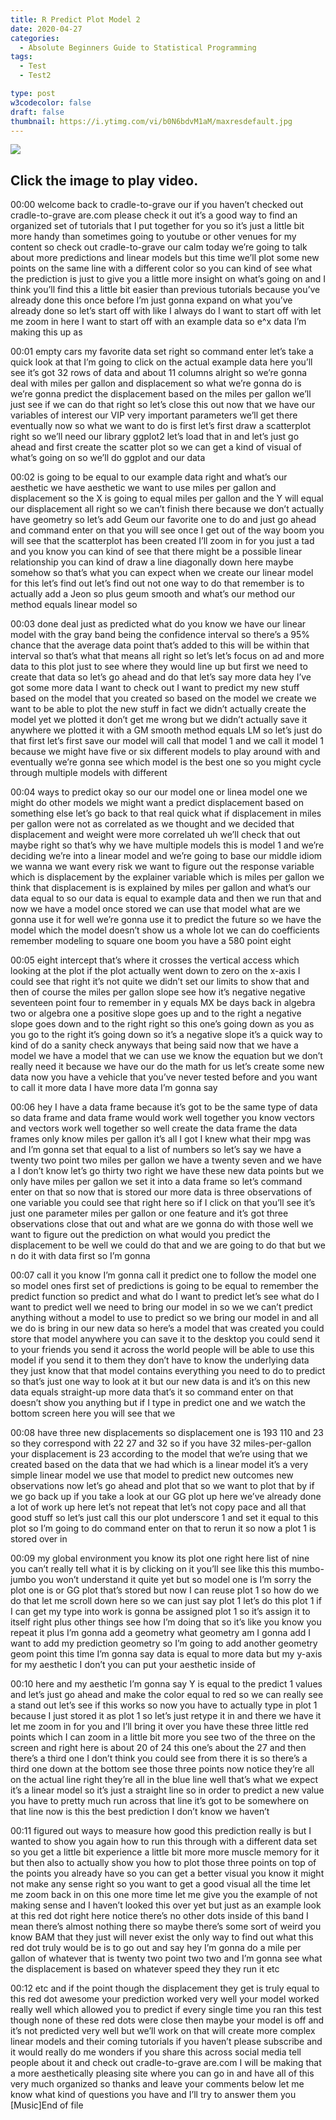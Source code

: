 ```yaml
---
title: R Predict Plot Model 2
date: 2020-04-27
categories:
  - Absolute Beginners Guide to Statistical Programming
tags:
  - Test
  - Test2

type: post
w3codecolor: false
draft: false
thumbnail: https://i.ytimg.com/vi/b0N6bdvM1aM/maxresdefault.jpg
---
```


<a href="https://www.youtube.com/watch?v=b0N6bdvM1aM">
<img src="https://i.ytimg.com/vi/b0N6bdvM1aM/maxresdefault.jpg">
</a>



## Click the image to play video.



00:00
welcome back to cradle-to-grave our if you haven't checked out cradle-to-grave
are.com please check it out it's a good way to find an organized set of
tutorials that I put together for you so it's just a little bit more handy than
sometimes going to youtube or other venues for my content so check out
cradle-to-grave our calm today we're going to talk about
more predictions and linear models but this time we'll plot some new points on
the same line with a different color so you can kind of see what the prediction
is just to give you a little more insight on what's going on and I think
you'll find this a little bit easier than previous tutorials because you've
already done this once before I'm just gonna expand on what you've already done
so let's start off with like I always do I want to start off with let me zoom in
here I want to start off with an example data so e^x data I'm making this up as

00:01
empty cars my favorite data set right so
command enter let's take a quick look at that I'm going to click on the actual
example data here you'll see it's got 32 rows of data and
about 11 columns alright so we're gonna deal with miles per gallon and
displacement so what we're gonna do is we're gonna predict the displacement
based on the miles per gallon we'll just see if we can do that right so let's
close this out now that we have our variables of interest our VIP very
important parameters we'll get there eventually now so what we want to do is
first let's first draw a scatterplot right so we'll need our library ggplot2
let's load that in and let's just go ahead and first create the scatter plot
so we can get a kind of visual of what's
going on so we'll do ggplot and our data

00:02
is going to be equal to our example data right and what's our aesthetic we have
aesthetic we want to use miles per gallon and displacement so the X is
going to equal miles per gallon and the Y will equal our displacement all right
so we can't finish there because we don't actually have
geometry so let's add Geum our favorite one to do and just go ahead
and command enter on that you will see once I get out of the way boom you will
see that the scatterplot has been created I'll zoom in for you just a tad
and you know you can kind of see that there might be a possible linear
relationship you can kind of draw a line diagonally down here maybe somehow so
that's what you can expect when we create our linear model for this let's
find out let's find out not one way to do that remember is to actually add a
Jeon so plus geum smooth and what's our method our method equals linear model so

00:03
done deal just as predicted what do you know we have our linear model with the
gray band being the confidence interval so there's a 95% chance that the average
data point that's added to this will be within that interval so that's what that
means all right so let's let's focus on ad and more data to this plot just to
see where they would line up but first we need to create that data so let's go
ahead and do that let's say more data hey I've got some more data I want to
check out I want to predict my new stuff based on the model that you created so
based on the model we create we want to be able to plot the new stuff in fact we
didn't actually create the model yet we plotted it don't get me wrong but we
didn't actually save it anywhere we plotted it with a GM smooth method
equals LM so let's just do that first let's first save our model will call
that model 1 and we call it model 1 because we might have five or six
different models to play around with and eventually we're gonna see which model
is the best one so you might cycle through multiple models with different

00:04
ways to predict okay so our our model one or linea model one we might do other
models we might want a predict displacement based on something else
let's go back to that real quick what if displacement in miles per gallon
were not as correlated as we thought and we decided that displacement and weight
were more correlated uh we'll check that out maybe right so that's why we have
multiple models this is model 1 and we're deciding we're into a linear model
and we're going to base our middle idiom we wanna we want every risk we want to
figure out the response variable which is displacement by the explainer
variable which is miles per gallon we think that displacement is is explained
by miles per gallon and what's our data equal to so our data is equal to example
data and then we run that and now we have a model once stored we can use that
model what are we gonna use it for well we're gonna use it to predict the future
so we have the model which the model doesn't show us a whole lot we can do
coefficients remember modeling to square one boom you have a 580 point eight

00:05
eight intercept that's where it crosses the vertical access which looking at the
plot if the plot actually went down to zero on the x-axis I could see that
right it's not quite we didn't set our limits to show that and then of course
the miles per gallon slope see how it's negative negative seventeen point four
to remember in y equals MX be days back in algebra two or algebra one a positive
slope goes up and to the right a negative slope goes down and to the
right right so this one's going down as you as you go to the right it's going
down so it's a negative slope it's a quick way to kind of do a sanity check
anyways that being said now that we have a model we have a model that we can use
we know the equation but we don't really need it because we have our do the math
for us let's create some new data now you have a vehicle that you've never
tested before and you want to call it more data I have more data I'm gonna say

00:06
hey I have a data frame because it's got to be the same type of data so data
frame and data frame would work well together
you know vectors and vectors work well together so well create the data frame
the data frames only know miles per gallon it's all I got I knew what their
mpg was and I'm gonna set that equal to a list of numbers so let's say we have a
twenty two point two miles per gallon we have a twenty seven and we have a I
don't know let's go thirty two right we have these new data points but we only
have miles per gallon we set it into a data frame so let's command enter on
that so now that is stored our more data is three observations of one variable
you could see that right here so if I click on that you'll see it's just
one parameter miles per gallon or one feature and it's got three observations
close that out and what are we gonna do with those well we want to figure out
the prediction on what would you predict the displacement to be well we could do
that and we are going to do that but we n do it with data first so I'm gonna

00:07
call it you know I'm gonna call it predict one to follow the model one so
model ones first set of predictions is going to be equal to remember the
predict function so predict and what do I want to predict let's see what do I
want to predict well we need to bring our model in so we we can't predict
anything without a model to use to predict so we bring our model in and all
we do is bring in our new data so here's
a model that was created you could store that model anywhere you can save it to
the desktop you could send it to your friends you send it across the world
people will be able to use this model if you send it to them they don't have to
know the underlying data they just know that that model contains everything you
need to do to predict so that's just one way to look at it but our new data is
and it's on this new data equals straight-up
more data that's it so command enter on that doesn't show you anything but if I
type in predict one and we watch the bottom screen here you will see that we

00:08
have three new displacements so displacement one is 193 110 and 23 so
they correspond with 22 27 and 32 so if you have 32 miles-per-gallon your
displacement is 23 according to the model that we're using that we created
based on the data that we had which is a linear model it's a very simple linear
model we use that model to predict new outcomes new observations now let's go
ahead and plot that so we want to plot that by if we go back up if you take a
look at our GG plot up here we've already done a lot of work up here let's
not repeat that let's not copy pace and all that good stuff so let's just call
this our plot underscore 1 and set it equal to this plot so I'm going to do
command enter on that to rerun it so now a plot 1 is stored over in

00:09
my global environment you know its plot one right here list of nine you can't
really tell what it is by clicking on it you'll see like this this mumbo-jumbo
you won't understand it quite yet but so model one is I'm sorry the plot one is
or GG plot that's stored but now I can reuse plot 1 so how do we do that let me
scroll down here so we can just say plot 1 let's do this plot 1 if I can get my
type into work is gonna be assigned plot
1 so it's assign it to itself right plus other things see how I'm doing that so
it's like you know you repeat it plus I'm gonna add a geometry what geometry
am I gonna add I want to add my prediction geometry so I'm going to add
another geometry geom point this time I'm gonna say data is equal to more data
but my y-axis for my aesthetic I don't you can put your aesthetic inside of

00:10
here and my aesthetic I'm gonna say Y is equal to the predict 1 values and let's
just go ahead and make the color equal to red so we can really see a stand out
let's see if this works so now you have to actually type in plot 1 because I
just stored it as plot 1 so let's just retype it in and there we have it let me
zoom in for you and I'll bring it over you have these three little red points
which I can zoom in a little bit more you see two of the three on the screen
and right here is about 20 of 24 this one's about the 27 and then there's a
third one I don't think you could see from there it is so there's a third one
down at the bottom see those three points now notice they're all on the
actual line right they're all in the blue line well that's what we expect
it's a linear model so it's just a straight line so in order to predict a
new value you have to pretty much run across that line it's got to be
somewhere on that line now is this the best prediction I don't know we haven't

00:11
figured out ways to measure how good this prediction really is but I wanted
to show you again how to run this through with a different data set so you
get a little bit experience a little bit more more muscle
memory for it but then also to actually show you how to plot those three points
on top of the points you already have so you can get a better visual you know it
might not make any sense right so you want to get a good visual all the time
let me zoom back in on this one more time let me give you the example of not
making sense and I haven't looked this over yet but just as an example look at
this red dot right here notice there's no other dots inside of this band I mean
there's almost nothing there so maybe there's some sort of weird you know BAM
that they just will never exist the only way to find out what this red dot truly
would be is to go out and say hey I'm gonna do a mile per gallon of whatever
that is twenty two point two two and I'm
gonna see what the displacement is based on whatever speed they they run it etc

00:12
etc and if the point though the displacement they get is truly equal to
this red dot awesome your prediction worked very well your model worked
really well which allowed you to predict if every single time you ran this test
though none of these red dots were close then maybe your model is off and it's
not predicted very well but we'll work on that will create more complex linear
models and their coming tutorials if you haven't please subscribe and it
would really do me wonders if you share this across social media tell people
about it and check out cradle-to-grave are.com I will be making that a more
aesthetically pleasing site where you can go in and have all of this very much
organized so thanks and leave your comments below let me know what kind of
questions you have and I'll try to answer them you [Music]End of file

